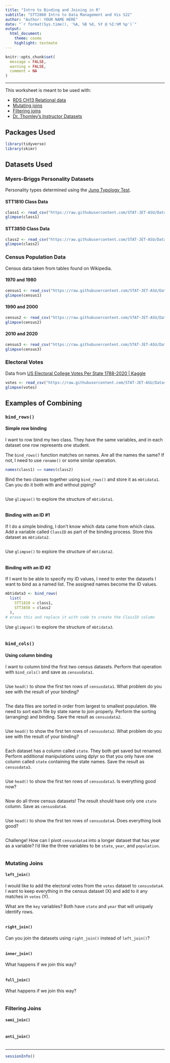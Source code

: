 ```yaml
---
title: "Intro to Binding and Joining in R"
subtitle: "STT2860 Intro to Data Management and Vis S22"
author: "Author: YOUR NAME HERE"
date: "`r format(Sys.time(), '%A, %B %d, %Y @ %I:%M %p')`"
output: 
  html_document: 
    theme: cosmo
    highlight: textmate
---
```


```r
knitr::opts_chunk$set(
  message = FALSE,
  warning = FALSE,
  comment = NA
)
```
<hr>

This worksheet is meant to be used with:

* [RDS CH13 Relational data](https://r4ds.had.co.nz/relational-data.html)
* [Mutating joins](https://dplyr.tidyverse.org/reference/mutate-joins.html)
* [Filtering joins](https://dplyr.tidyverse.org/reference/filter-joins.html)
* [Dr. Thomley's Instructor Datasets](https://github.com/STAT-JET-ASU/Datasets/tree/master/Instructor)

## Packages Used

```r
library(tidyverse)
library(skimr)
```

## Datasets Used

### Myers-Briggs Personality Datasets

Personality types determined using the [Jung Typology Test](https://www.humanmetrics.com/personality).

#### STT1810 Class Data

```r
class1 <- read_csv("https://raw.githubusercontent.com/STAT-JET-ASU/Datasets/master/Instructor/personalitySTT1810.csv")
glimpse(class1)
```

#### STT3850 Class Data

```r
class2 <- read_csv("https://raw.githubusercontent.com/STAT-JET-ASU/Datasets/master/Instructor/personalitySTT3850.csv")
glimpse(class2)
```

### Census Population Data

Census data taken from tables found on Wikipedia.

#### 1970 and 1980

```r
census1 <- read_csv("https://raw.githubusercontent.com/STAT-JET-ASU/Datasets/master/Instructor/census19701980.csv")
glimpse(census1)
```

#### 1990 and 2000

```r
census2 <- read_csv("https://raw.githubusercontent.com/STAT-JET-ASU/Datasets/master/Instructor/census19902000.csv")
glimpse(census2)
```

#### 2010 and 2020

```r
census3 <- read_csv("https://raw.githubusercontent.com/STAT-JET-ASU/Datasets/master/Instructor/census20102020.csv")
glimpse(census3)
```

### Electoral Votes

Data from [US Electoral College Votes Per State 1788-2020 | Kaggle](https://www.kaggle.com/datasets/daithibhard/us-electoral-college-votes-per-state-17882020)

```r
votes <- read_csv("https://raw.githubusercontent.com/STAT-JET-ASU/Datasets/master/Instructor/electoralvotes.csv")
glimpse(votes)
```

## Examples of Combining

### `bind_rows()`

#### Simple row binding

I want to row bind my two class. They have the same variables, and in each dataset one row represents one student.

The `bind_rows()` function matches on names. Are all the names the same? If not, I need to use `rename()` or some similar operation.

```r
names(class1) == names(class2)
```

Bind the two classes together using `bind_rows()` and store it as `mbtidata1`. Can you do it both with and without piping?

```r

```

Use `glimpse()` to explore the structure of `mbtidata1`.

```r

```

#### Binding with an ID #1

If I do a simple binding, I don't know which data came from which class. Add a variable called `ClassID` as part of the binding process. Store this dataset as `mbtidata2`.

```r

```

Use `glimpse()` to explore the structure of `mbtidata2`.

```r

```

#### Binding with an ID #2

If I want to be able to specify my ID values, I need to enter the datasets I want to bind as a named list. The assigned names become the ID values.

```r
mbtidata3 <- bind_rows(
  list(
    STT1810 = class1,
    STT3850 = class2
  ),
# erase this and replace it with code to create the ClassID column
```

Use `glimpse()` to explore the structure of `mbtidata3`.

```r

```

### `bind_cols()`

#### Using column binding

I want to column bind the first two census datasets. Perform that operation with `bind_cols()` and save as `censusdata1`.

```r

```

Use `head()` to show the first ten rows of `censusdata1`. What problem do you see with the result of your binding?

```r

```

The data files are sorted in order from largest to smallest population. We need to sort each file by state name to join properly. Perform the sorting (arranging) and binding. Save the result as `censusdata2`.

```r

```

Use `head()` to show the first ten rows of `censusdata2`. What problem do you see with the result of your binding?

```r

```

Each dataset has a column called `state`. They both get saved but renamed. Perform additional manipulations using dplyr so that you only have one column called `state` containing the state names. Save the result as `censusdata3`.

```r

```

Use `head()` to show the first ten rows of `censusdata3`. Is everything good now?

```r

```

Now do all three census datasets! The result should have only one `state` column. Save as `censusdata4`.

```r

```

Use `head()` to show the first ten rows of `censusdata4`. Does everything look good?

```r

```

Challenge! How can I pivot `censusdata4` into a longer dataset that has year as a variable? I'd like the three variables to be `state`, `year`, and `population`.

```r

```

### Mutating Joins

#### `left_join()`

I would like to add the electoral votes from the `votes` dataset to `censusdata4`. I want to keep everything in the census dataset (X) and add to it any matches in `votes` (Y).

What are the `key` variables? Both have `state` and `year` that will uniquely identify rows.

```r

```

#### `right_join()`

Can you join the datasets using `right_join()` instead of `left_join()`?

```r

```

#### `inner_join()`

What happens if we join this way?

```r

```

#### `full_join()`

What happens if we join this way?

```r

```

### Filtering Joins

#### `semi_join()`

```r

```

#### `anti_join()`

```r

```

<hr>
```r
sessionInfo()
```